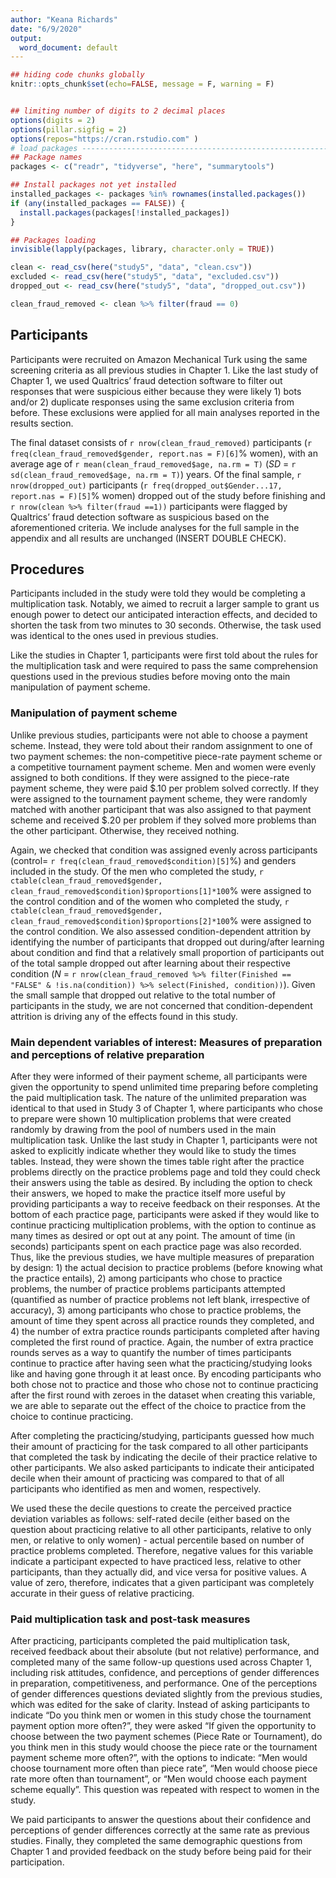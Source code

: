 ```yaml
---
author: "Keana Richards"
date: "6/9/2020"
output:
  word_document: default
---
```


```r

## hiding code chunks globally 
knitr::opts_chunk$set(echo=FALSE, message = F, warning = F)


## limiting number of digits to 2 decimal places
options(digits = 2)
options(pillar.sigfig = 2)
options(repos="https://cran.rstudio.com" )
# load packages -----------------------------------------------------------
## Package names
packages <- c("readr", "tidyverse", "here", "summarytools")

## Install packages not yet installed
installed_packages <- packages %in% rownames(installed.packages())
if (any(installed_packages == FALSE)) {
  install.packages(packages[!installed_packages])
}

## Packages loading
invisible(lapply(packages, library, character.only = TRUE))

clean <- read_csv(here("study5", "data", "clean.csv"))
excluded <- read_csv(here("study5", "data", "excluded.csv"))
dropped_out <- read_csv(here("study5", "data", "dropped_out.csv"))

clean_fraud_removed <- clean %>% filter(fraud == 0) 

```

## Participants

Participants were recruited on Amazon Mechanical Turk using the same screening criteria as all previous studies in Chapter 1. Like the last study of Chapter 1, we used Qualtrics’ fraud detection software to filter out responses that were suspicious either because they were likely 1) bots and/or 2) duplicate responses using the same exclusion criteria from before. These exclusions were applied for all main analyses reported in the results section. 

The final dataset consists of `r nrow(clean_fraud_removed)` participants (`r freq(clean_fraud_removed$gender, report.nas = F)[6]`% women), with an average age of `r mean(clean_fraud_removed$age, na.rm = T)` (*SD* = `r sd(clean_fraud_removed$age, na.rm = T)`) years. Of the final sample, `r nrow(dropped_out)` participants (`r freq(dropped_out$Gender...17, report.nas = F)[5]`% women) dropped out of the study before finishing and `r nrow(clean %>% filter(fraud ==1))` participants were flagged by Qualtrics' fraud detection software as suspicious based on the aforementioned criteria. We include analyses for the full sample in the appendix and all results are unchanged (INSERT DOUBLE CHECK). 

## Procedures 

Participants included in the study were told they would be completing a multiplication task. Notably, we aimed to recruit a larger sample to grant us enough power to detect our anticipated interaction effects, and decided to shorten the task from two minutes to 30 seconds. Otherwise, the task used was identical to the ones used in previous studies.

Like the studies in Chapter 1, participants were first told about the rules for the multiplication task and were required to pass the same comprehension questions used in the previous studies before moving onto the main manipulation of payment scheme.

### Manipulation of payment scheme 

Unlike previous studies, participants were not able to choose a payment scheme. Instead, they were told about their random assignment to one of two payment schemes: the non-competitive piece-rate payment scheme or a competitive tournament payment scheme. Men and women were evenly assigned to both conditions. If they were assigned to the piece-rate payment scheme, they were paid \$.10 per problem solved correctly. If they were assigned to the tournament payment scheme, they were randomly matched with another participant that was also assigned to that payment scheme and received $.20 per problem if they solved more problems than the other participant. Otherwise, they received nothing. 

Again, we checked that condition was assigned evenly across participants (control= `r freq(clean_fraud_removed$condition)[5]`%) and genders included in the study. Of the men who completed the study, `r ctable(clean_fraud_removed$gender, clean_fraud_removed$condition)$proportions[1]*100`% were assigned to the control condition and of the women who completed the study, `r ctable(clean_fraud_removed$gender, clean_fraud_removed$condition)$proportions[2]*100`% were assigned to the control condition. We also assessed condition-dependent attrition by identifying the number of participants that dropped out during/after learning about condition and find that a relatively small proportion of participants out of the total sample dropped out after learning about their respective condition (*N* = `r nrow(clean_fraud_removed %>% filter(Finished == "FALSE" & !is.na(condition)) %>% select(Finished, condition))`). Given the small sample that dropped out relative to the total number of participants in the study, we are not concerned that condition-dependent attrition is driving any of the effects found in this study. 

### Main dependent variables of interest: Measures of preparation and perceptions of relative preparation 

After they were informed of their payment scheme, all participants were given the opportunity to spend unlimited time preparing before completing the paid multiplication task. The nature of the unlimited preparation was identical to that used in Study 3 of Chapter 1, where participants who chose to prepare were shown 10 multiplication problems that were created randomly by drawing from the pool of numbers used in the main multiplication task. Unlike the last study in Chapter 1, participants were not asked to explicitly indicate whether they would like to study the times tables. Instead, they were shown the times table right after the practice problems directly on the practice problems page and told they could check their answers using the table as desired. By including the option to check their answers, we hoped to make the practice itself more useful by providing participants a way to receive feedback on their responses. At the bottom of each practice page, participants were asked if they would like to continue practicing multiplication problems, with the option to continue as many times as desired or opt out at any point. The amount of time (in seconds) participants spent on each practice page was also recorded. Thus, like the previous studies, we have multiple measures of preparation by design: 1) the actual decision to practice problems (before knowing what the practice entails), 2) among participants who chose to practice problems, the number of practice problems participants attempted (quantified as number of practice problems not left blank, irrespective of accuracy), 3) among participants who chose to practice problems, the amount of time they spent across all practice rounds they completed, and 4) the number of extra practice rounds participants completed after having completed the first round of practice. Again, the number of extra practice rounds serves as a way to quantify the number of times participants continue to practice after having seen what the practicing/studying looks like and having gone through it at least once. By encoding participants who both chose not to practice and those who chose not to continue practicing after the first round with zeroes in the dataset when creating this variable, we are able to separate out the effect of the choice to practice from the choice to continue practicing.  

After completing the practicing/studying, participants guessed how much their amount of practicing for the task compared to all other participants that completed the task by indicating the decile of their practice relative to other participants. We also asked participants to indicate their anticipated decile when their amount of practicing was compared to that of all participants who identified as men and women, respectively. 

We used these the decile questions to create the perceived practice deviation variables as follows: self-rated decile (either based on the question about practicing relative to all other participants, relative to only men, or relative to only women) - actual percentile based on number of practice problems completed. Therefore, negative values for this variable indicate a participant expected to have practiced less, relative to other participants, than they actually did, and vice versa for positive values. A value of zero, therefore, indicates that a given participant was completely accurate in their guess of relative practicing. 

### Paid multiplication task and post-task measures

After practicing, participants completed the paid multiplication task, received feedback about their absolute (but not relative) performance, and completed many of the same follow-up questions used across Chapter 1, including risk attitudes, confidence, and perceptions of gender differences in preparation, competitiveness, and performance. One of the perceptions of gender differences questions deviated slightly from the previous studies, which was edited for the sake of clarity. Instead of asking participants to indicate “Do you think men or women in this study chose the tournament payment option more often?”, they were asked "If given the opportunity to choose between the two payment schemes (Piece Rate or Tournament), do you think men in this study would choose the piece rate or the tournament payment scheme more often?", with the options to indicate: "Men would choose tournament more often than piece rate", "Men would choose piece rate more often than tournament", or "Men would choose each payment scheme equally". This question was repeated with respect to women in the study. 

We paid participants to answer the questions about their confidence and perceptions of gender differences correctly at the same rate as previous studies. Finally, they completed the same demographic questions from Chapter 1 and provided feedback on the study before being paid for their participation. 
